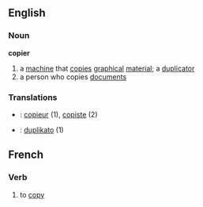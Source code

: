 ==English==
===Noun===
'''copier'''
#a [[machine]] that [[copies]] [[graphical]] [[material]]; a [[duplicator]]
#a person who copies [[document]]s


===Translations===
* {{fr}} : [[copieur]] (1), [[copiste]] (2)
* {{io}} : [[duplikato]] (1) 

==French==
===Verb===
# to [[copy]]